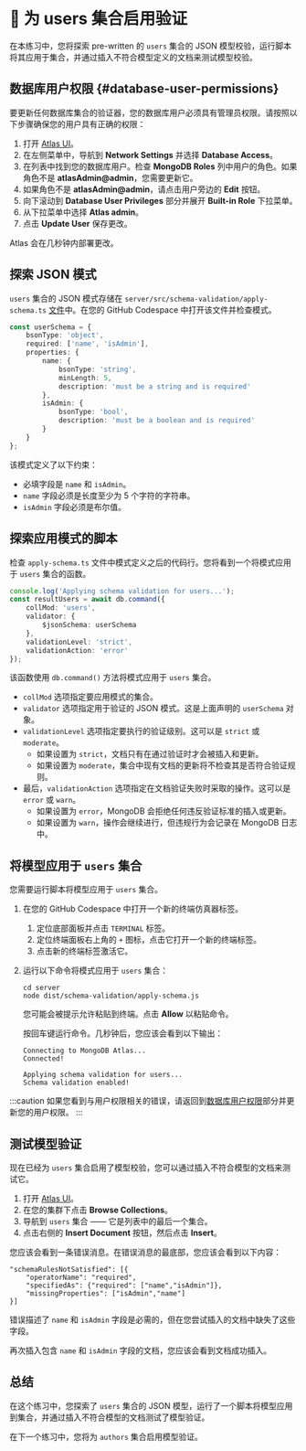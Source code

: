 # 👐 为 users 集合启用验证

在本练习中，您将探索 pre-written 的 `users` 集合的 JSON 模型校验，运行脚本将其应用于集合，并通过插入不符合模型定义的文档来测试模型校验。

## 数据库用户权限 {#database-user-permissions}

要更新任何数据库集合的验证器，您的数据库用户必须具有管理员权限。请按照以下步骤确保您的用户具有正确的权限：

1. 打开 [Atlas UI](https://cloud.mongodb.com?utm_campaign=devrel&utm_source=workshop&utm_medium=cta&utm_content=developer.day&utm_term=project.phoenix)。
2. 在左侧菜单中，导航到 **Network Settings** 并选择 **Database Access**。
3. 在列表中找到您的数据库用户。检查 **MongoDB Roles** 列中用户的角色。如果角色不是 **atlasAdmin@admin**，您需要更新它。
4. 如果角色不是 **atlasAdmin@admin**，请点击用户旁边的 **Edit** 按钮。
5. 向下滚动到 **Database User Privileges** 部分并展开 **Built-in Role** 下拉菜单。
6. 从下拉菜单中选择 **Atlas admin**。
7. 点击 **Update User** 保存更改。

Atlas 会在几秒钟内部署更改。

## 探索 JSON 模式

`users` 集合的 JSON 模式存储在 `server/src/schema-validation/apply-schema.ts` [文件](https://github.com/mongodb-developer/library-management-system/blob/main/server/src/schema-validation/apply-schema.ts)中。在您的 GitHub Codespace 中打开该文件并检查模式。

```ts
const userSchema = {
    bsonType: 'object',
    required: ['name', 'isAdmin'],
    properties: {
        name: {
            bsonType: 'string',
            minLength: 5,
            description: 'must be a string and is required'
        },
        isAdmin: {
            bsonType: 'bool',
            description: 'must be a boolean and is required'
        }
    }
};
```

该模式定义了以下约束：
- 必填字段是 `name` 和 `isAdmin`。
- `name` 字段必须是长度至少为 5 个字符的字符串。
- `isAdmin` 字段必须是布尔值。

## 探索应用模式的脚本

检查 `apply-schema.ts` 文件中模式定义之后的代码行。您将看到一个将模式应用于 `users` 集合的函数。

```ts
console.log('Applying schema validation for users...');
const resultUsers = await db.command({
    collMod: 'users',
    validator: {
        $jsonSchema: userSchema
    },
    validationLevel: 'strict',
    validationAction: 'error'
});
```

该函数使用 `db.command()` 方法将模式应用于 `users` 集合。
- `collMod` 选项指定要应用模式的集合。
- `validator` 选项指定用于验证的 JSON 模式。这是上面声明的 `userSchema` 对象。
- `validationLevel` 选项指定要执行的验证级别。这可以是 `strict` 或 `moderate`。
    - 如果设置为 `strict`，文档只有在通过验证时才会被插入和更新。
    - 如果设置为 `moderate`，集合中现有文档的更新将不检查其是否符合验证规则。
- 最后，`validationAction` 选项指定在文档验证失败时采取的操作。这可以是 `error` 或 `warn`。
    - 如果设置为 `error`，MongoDB 会拒绝任何违反验证标准的插入或更新。
    - 如果设置为 `warn`，操作会继续进行，但违规行为会记录在 MongoDB 日志中。

## 将模型应用于 `users` 集合

您需要运行脚本将模型应用于 `users` 集合。

1. 在您的 GitHub Codespace 中打开一个新的终端仿真器标签。
    1. 定位底部面板并点击 `TERMINAL` 标签。
    1. 定位终端面板右上角的 `+` 图标，点击它打开一个新的终端标签。
    1. 点击新的终端标签激活它。

1. 运行以下命令将模式应用于 `users` 集合：

    ```
    cd server
    node dist/schema-validation/apply-schema.js 
    ```

    您可能会被提示允许粘贴到终端。点击 **Allow** 以粘贴命令。

    按回车键运行命令。几秒钟后，您应该会看到以下输出：

    ```
    Connecting to MongoDB Atlas...
    Connected!

    Applying schema validation for users...
    Schema validation enabled!
    ```

:::caution
如果您看到与用户权限相关的错误，请返回到[数据库用户权限](#database-user-permissions)部分并更新您的用户权限。
:::

## 测试模型验证

现在已经为 `users` 集合启用了模型校验，您可以通过插入不符合模型的文档来测试它。

1. 打开 [Atlas UI](https://cloud.mongodb.com?utm_campaign=devrel&utm_source=workshop&utm_medium=cta&utm_content=developer.day&utm_term=project.phoenix)。
1. 在您的集群下点击 **Browse Collections**。
1. 导航到 `users` 集合 —— 它是列表中的最后一个集合。
1. 点击右侧的 **Insert Document** 按钮，然后点击 **Insert**。

您应该会看到一条错误消息。在错误消息的最底部，您应该会看到以下内容：

```
"schemaRulesNotSatisfied": [{
    "operatorName": "required",
    "specifiedAs": {"required": ["name","isAdmin"]},
    "missingProperties": ["isAdmin","name"]
}]
```

错误描述了 `name` 和 `isAdmin` 字段是必需的，但在您尝试插入的文档中缺失了这些字段。

再次插入包含 `name` 和 `isAdmin` 字段的文档，您应该会看到文档成功插入。

## 总结

在这个练习中，您探索了 `users` 集合的 JSON 模型，运行了一个脚本将模型应用到集合，并通过插入不符合模型的文档测试了模型验证。

在下一个练习中，您将为 `authors` 集合启用模型验证。